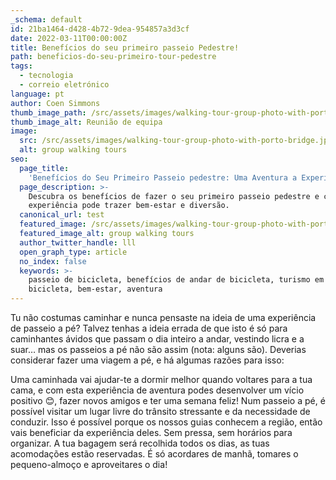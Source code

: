 ```yaml
---
_schema: default
id: 21ba1464-d428-4b72-9dea-954857a3d3cf
date: 2022-03-11T00:00:00Z
title: Benefícios do seu primeiro passeio Pedestre!
path: beneficios-do-seu-primeiro-tour-pedestre
tags:
  - tecnologia
  - correio eletrónico
language: pt
author: Coen Simmons
thumb_image_path: /src/assets/images/walking-tour-group-photo-with-porto-bridge.jpg
thumb_image_alt: Reunião de equipa
image:
  src: /src/assets/images/walking-tour-group-photo-with-porto-bridge.jpg
  alt: group walking tours
seo:
  page_title:
    'Benefícios do Seu Primeiro Passeio pedestre: Uma Aventura a Experimentar'
  page_description: >-
    Descubra os benefícios de fazer o seu primeiro passeio pedestre e como esta
    experiência pode trazer bem-estar e diversão.
  canonical_url: test
  featured_image: /src/assets/images/walking-tour-group-photo-with-porto-bridge.jpg
  featured_image_alt: group walking tours
  author_twitter_handle: lll
  open_graph_type: article
  no_index: false
  keywords: >-
    passeio de bicicleta, benefícios de andar de bicicleta, turismo em
    bicicleta, bem-estar, aventura
---
```


Tu não costumas caminhar e nunca pensaste na ideia de uma experiência de passeio
a pé? Talvez tenhas a ideia errada de que isto é só para caminhantes ávidos que
passam o dia inteiro a andar, vestindo licra e a suar… mas os passeios a pé não
são assim (nota: alguns são). Deverias considerar fazer uma viagem a pé, e há
algumas razões para isso:

Uma caminhada vai ajudar-te a dormir melhor quando voltares para a tua cama, e
com esta experiência de aventura podes desenvolver um vício positivo 😊, fazer
novos amigos e ter uma semana feliz! Num passeio a pé, é possível visitar um
lugar livre do trânsito stressante e da necessidade de conduzir. Isso é possível
porque os nossos guias conhecem a região, então vais beneficiar da experiência
deles. Sem pressa, sem horários para organizar. A tua bagagem será recolhida
todos os dias, as tuas acomodações estão reservadas. É só acordares de manhã,
tomares o pequeno-almoço e aproveitares o dia!
